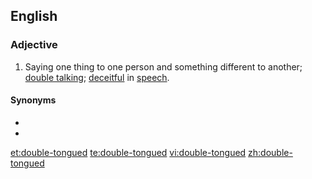 ==English==

===Adjective===
{{en-adj}}

# {{idiomatic}} Saying one thing to one person and something different to another; [[double talk]]ing; [[deceitful]] in [[speech]].

====Synonyms====
* {{l|en|twi-tongued}}
* {{l|en|two-tongued}}

[[et:double-tongued]]
[[te:double-tongued]]
[[vi:double-tongued]]
[[zh:double-tongued]]